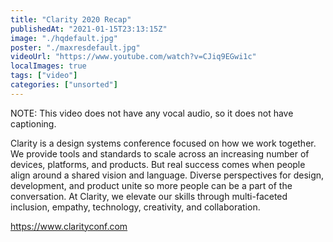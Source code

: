 ```yaml
---
title: "Clarity 2020 Recap"
publishedAt: "2021-01-15T23:13:15Z"
image: "./hqdefault.jpg"
poster: "./maxresdefault.jpg"
videoUrl: "https://www.youtube.com/watch?v=CJiq9EGwi1c"
localImages: true
tags: ["video"]
categories: ["unsorted"]
---
```


NOTE: This video does not have any vocal audio, so it does not have captioning.

Clarity is a design systems conference focused on how we work together. We provide tools and standards to scale across an increasing number of devices, platforms, and products. But real success comes when people align around a shared vision and language. Diverse perspectives for design, development, and product unite so more people can be a part of the conversation. At Clarity, we elevate our skills through multi-faceted inclusion, empathy, technology, creativity, and collaboration.

https://www.clarityconf.com
